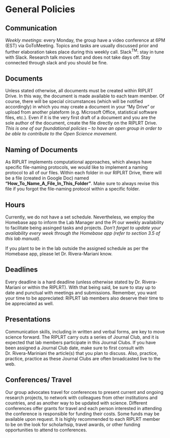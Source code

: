 # General Policies

## Communication
*Weekly meetings*: every Monday, the group have a video conference at 6PM (EST) via GoToMeeting. Topics and tasks are usually discussed prior and further elaboration takes place during this weekly call. 
Slack^TM^: stay in tune with Slack. Research talk moves fast and does not take days off. Stay connected through slack and you should be fine.

## Documents
Unless stated otherwise, all documents must be created within RIPLRT Drive. In this way, the document is made available to each team member. Of course, there will be special circumstances (which will be notified accordingly) in which you may create a document in your "My Drive" or upload from another plateform (e.g. Microsoft Office, statistical software files, etc.). Even if it is the very first draft of a document and you are the sole author of the document, create the file directly on the RIPLRT Drive. *This is one of our foundational policies -- to have an open group in order to be able to contribute to the Open Science movement*. 

## Naming of Documents
As RIPLRT implements computational approaches, which always have specific file-naming protocols, we would like to implement a naming protocol to all of our files. Within each folder in our RIPLRT Drive, there will be a file (created in Google Doc) named **"How_To_Name_A_File_In_This_Folder"**. Make sure to always revise this file if you forgot the file-naming protocol within a specific folder. 

## Hours
Currently, we do not have a set schedule. Nevertheless, we employ the Homebase app to inform the Lab Manager and the PI our weekly availability to facilitate being assinged tasks and projects. *Don't forget to update your availability every week through the Homebase app (refer to section 3.5 of this lab manual)*.

If you plant to be in the lab outside the assigned schedule as per the Homebase app, please let Dr. Rivera-Mariani know.

## Deadlines 
Every deadline is a hard deadline (unless otherwise stated by Dr. Rivera-Mariani or within the RIPLRT). With that being said, be sure to stay up to date and punctual with meetings and submissions. Remember, you want your time to be appreciated: RIPLRT lab members also deserve their time to be appreciated as well.

## Presentations
Communication skills, including in written and verbal forms, are key to move science forward. The RIPLRT carry outs a series of Journal Club, and it is expected that lab members participate in this Journal Clubs. If you have been assigned a Journal Club date, make sure to first consult with Dr. Rivera-Mariniani the article(s) that you plan to discuss. Also, practice, practice, practice as these Journal Clubs are often broadcasted live to the web.

## Conferences/ Travel
Our group advocates travel for conferences to present current and ongoing research projects, to network with colleagues from other institutions and countries, and as another way to be updated with science. Different conferences offer grants for travel and each person interested in attending the conference is responsible for funding their costs. Some funds may be available upon request. It is highly recommended to each RIPLRT member to be on the look for scholarhsip, travel awards, or other funding opportunities to attend to conferences.  

